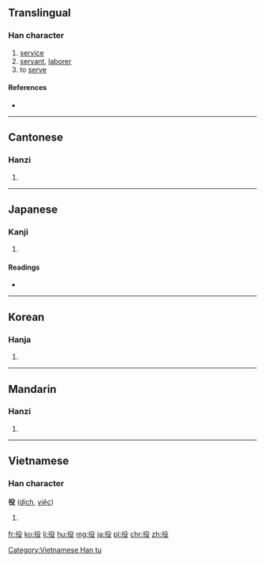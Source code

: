{{also|伇}}
==Translingual==

===Han character===
{{Han char|rn=60|rad=彳|as=04|sn=7|four=2724<sub>7</sub>|canj=竹人竹弓水 (HOHNE)|ids=⿰[[彳]][[殳]]}}

# [[service]]
# [[servant]], [[laborer]]
# to [[serve]]

====References====
* {{Han ref|kx=0365.180|dkj=10057|dj=0685.120|hdz=20814.230|uh=5F79|ud=24441|bh=A7D0|bd=42960}}

----

==Cantonese==

===Hanzi===
{{yue-hanzi|jyut=|y=yik6}}

# {{defn|lang=yue|sort=彳04}}

----

==Japanese==

===Kanji===
{{ja-kanji|grade=3|rs=彳04}}

# {{defn|lang=ja|sort=彳04}}

====Readings====
* {{ja-readings|on=[[やく]] (yaku), [[えき]] (eki)|kun=[[つとめ]] (tsutome), [[えだち]] (edachi)}}

----

==Korean==

===Hanja===
{{ko-hanja|hangeul=역|eumhun=|rv=yeok|mr=yŏk|y=yek}}

# {{defn|lang=ko|sort=彳04}}

----

==Mandarin==

===Hanzi===
{{cmn-hanzi|pin=[[yì]] ([[yi4]])|wg=i<sup>4</sup>}}

# {{defn|lang=cmn|sort=彳04}}

----

==Vietnamese==

===Han character===
'''役''' ([[dịch]], [[việc]])

# {{defn|lang=vi}}

[[Category:Vietnamese Han tu]]

[[fr:役]]
[[ko:役]]
[[li:役]]
[[hu:役]]
[[mg:役]]
[[ja:役]]
[[pl:役]]
[[chr:役]]
[[zh:役]]